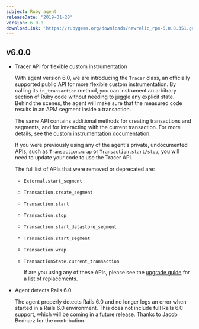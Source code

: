 ```yaml
---
subject: Ruby agent
releaseDate: '2019-01-28'
version: 6.0.0
downloadLink: 'https://rubygems.org/downloads/newrelic_rpm-6.0.0.351.gem'
---
```


## v6.0.0

* Tracer API for flexible custom instrumentation

  With agent version 6.0, we are introducing the `Tracer` class, an officially supported public API for more flexible custom instrumentation. By calling its `in_transaction` method, you can instrument an arbitrary section of Ruby code without needing to juggle any explicit state. Behind the scenes, the agent will make sure that the measured code results in an APM segment inside a transaction.

  The same API contains additional methods for creating transactions and segments, and for interacting with the current transaction. For more details, see the [custom instrumentation documentation](https://docs.newrelic.com/docs/agents/ruby-agent/api-guides/ruby-custom-instrumentation).

  If you were previously using any of the agent's private, undocumented APIs, such as `Transaction.wrap` or `Transaction.start/stop`, you will need to update your code to use the Tracer API.

  The full list of APIs that were removed or deprecated are:

  * `External.start_segment`
  * `Transaction.create_segment`
  * `Transaction.start`
  * `Transaction.stop`
  * `Transaction.start_datastore_segment`
  * `Transaction.start_segment`
  * `Transaction.wrap`
  * `TransactionState.current_transaction`

    If are you using any of these APIs, please see the [upgrade guide](https://docs.newrelic.com/docs/agents/ruby-agent/troubleshooting/update-private-api-calls-public-tracer-api) for a list of replacements.
* Agent detects Rails 6.0

  The agent properly detects Rails 6.0 and no longer logs an error when started in a Rails 6.0 environment. This does not include full Rails 6.0 support, which will be coming in a future release. Thanks to Jacob Bednarz for the contribution.
